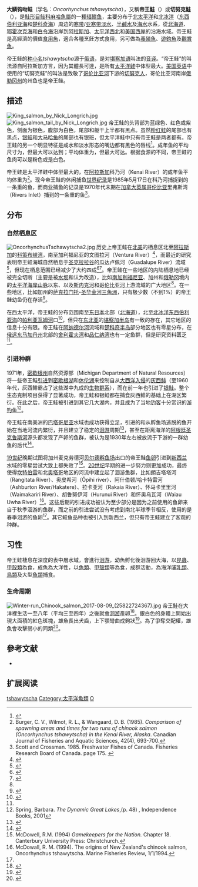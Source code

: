 {{Speciesbox
| image = Chinook Salmon Adult Male.jpg
| image_width = 250px
| status = NE
| status_system = IUCN3.1
| genus = Oncorhynchus
| species = tshawytscha
| authority = [[Walbaum|Walbaum]], 1792
| synonyms = *''Salmo tshawytscha'', Walbaum, 1792
*''Oncorhynchus tschawytscha'', Walbaum, 1792
*''Oncorhynchus tshawytsha'', Walbaum, 1792
*''Salmo tschawytscha'', Walbaum, 1792
}}
'''大鳞钩吻鲑'''（学名：''Oncorhynchus tshawytscha''），又稱'''帝王鮭'''（{{lang-en|king salmon|link=yes}}）或'''切努克鮭'''（{{lang|en|Chinook salmon}}），是[[鲑形目|鲑形目]][[鲑科|鲑科]][[麻哈魚屬|麻哈魚屬]]的一[[種|種]][[辐鳍鱼|辐鳍鱼]]，主要分布于[[北太平洋|北太平洋]]和[[北冰洋|北冰洋]]（[[东西伯利亚海|东西伯利亚海]]和[[楚科奇海|楚科奇海]]）周边的[[寒带|寒带]]/[[亚寒带|亚寒带]][[淡水|淡水]]、[[半鹹水|半鹹水]]及[[海水|海水]]水系，從[[北海道|北海道]]、[[鄂霍次克海|鄂霍次克海]]和[[白令海|白令海]]沿岸到[[阿拉斯加|阿拉斯加]]、[[太平洋西北地区|太平洋西北]]和[[美国西岸|美国西岸]]的沿海水域。帝王鲑是高經濟的價值[[食用魚|食用魚]]，適合各種烹飪方式食用，另可做為[[養殖魚|養殖魚]]、[[遊釣魚|遊釣魚]]及[[觀賞魚|觀賞魚]]。

帝王鲑的[[种小名|种小名]]''tshawytscha''源于[[俄语|俄语]]{{lang|ru|чавыча|chavycha}}，是对[[堪察加语|堪察加语]]叫法的[[音译|音译]]。“帝王鲑”的叫法源自阿拉斯加方言，因为其體長可達{{convert|150|cm}}，是所有[[太平洋鲑|太平洋鲑]]中体型最大。[[美国英语|美国英语]]中使用的“切努克鲑”的叫法是致敬了[[哥伦比亚河|哥伦比亚河]]下游的[[切努克人|切努克人]]，哥伦比亚河南岸[[俄勒冈州|俄勒冈州]]的州鱼也是帝王鲑。

== 描述 ==
[[File:King_salmon_by_Nick_Longrich.jpg|thumb]]
[[File:King_salmon_tail_by_Nick_Longrich.jpg|thumb]]
帝王鲑的头背部为蓝绿色、红色或紫色，侧面为银色，腹部为白色，尾部和躯干上半都有黑点。虽然[[粉红鲑|粉红鲑]]的尾部也有黑点，[[银鲑|银鲑]]和[[大马哈鱼|大马哈鱼]]的尾部也有银班，但太平洋鲑中只有帝王鲑是两者都有。帝王鲑的另一个明显特征是咸水和淡水形态的嘴边都有黑色的唇线<ref>{{cite web |url=http://wdfw.wa.gov/publications/01500/2013-2014_marine_saltwater.pdf |title=Marine saltwater data |date=2014 |website=wdfw.wa.gov |access-date=2014-12-04 |archive-url=https://web.archive.org/web/20170225125819/http://wdfw.wa.gov/publications/01500/2013-2014_marine_saltwater.pdf |archive-date=2017-02-25 |url-status=dead }}</ref>。成年鱼的平均尺寸为{{convert|24|-|36|in|cm|order=flip|lk=on}}，但最大可以达到{{convert|58|in|cm|order=flip}}；平均体重为{{convert|10|-|50|lb|kg|order=flip|lk=on}}，但最大可达{{convert|130|lb|kg|order=flip}}。根据食源的不同，帝王鲑的鱼肉可以是粉色或是白色。

帝王鲑是太平洋鲑中体型最大的，在[[阿拉斯加|阿拉斯加]]科乃河（Kenai River）的成年鱼平均体重为{{convert|16.8|kg}}<ref>Burger, C. V., Wilmot, R. L., & Wangaard, D. B. (1985). ''Comparison of spawning areas and times for two runs of chinook salmon (Oncorhynchus tshawytscha) in the Kenai River, Alaska''. Canadian Journal of Fisheries and Aquatic Sciences, 42(4), 693-700.</ref>。现今帝王鲑的休闲捕鱼[[世界纪录|世界纪录]]是1985年5月17日在科乃河捕捉到的一条重{{convert|97.25|lb|kg}}的鱼，而商业捕鱼的记录是1970年代末期在[[加拿大|加拿大]][[英属哥伦比亚|英属哥伦比亚]]里弗斯湾（Rivers Inlet）捕到的一条重{{convert|126|lb|kg}}的鱼<ref>Scott and Crossman. 1985. Freshwater Fishes of Canada. Fisheries Research Board of Canada. page 175. {{ISBN|0-660-10239-0}}</ref>。

==分布==
=== 自然栖息区 ===
[[File:OncorhynchusTschawytscha2.jpg|thumb]]
历史上帝王鲑在[[北美|北美]]的栖息区北至[[阿拉斯加|阿拉斯加]]的[[科策布_(阿拉斯加州)|科策布]][[峡湾|峡湾]]，南至加利福尼亚的文图拉河（Ventura River）<ref name=Behnke2010>{{cite book |author=Robert Behnke |title=Trout and Salmon of North America |url=https://books.google.com/books?id=3WlHElmgQVgC|date=6 July 2010 |publisher=Simon and Schuster |isbn=978-1-4516-0355-2 |access-date=2017-01-14 }}</ref>，而最近的研究表明帝王鲑海城自然栖息于[[圣克拉拉谷|圣克拉拉谷]]的瓜达卢佩河（Guadalupe River）流域<ref>{{cite web |last1=Simons |first1=Eric |title=Did Salmon Always Live in San José? |url=https://baynature.org/2020/06/24/did-salmon-always-live-in-san-jose/ |website=Bay Nature Magazine |date=24 June 2020 |access-date=30 December 2020 |archive-date=2022-02-07 |archive-url=https://web.archive.org/web/20220207064003/https://baynature.org/2020/06/24/did-salmon-always-live-in-san-jose/ |dead-url=no }}</ref>，但现在栖息范围已经减少了大约四成<ref name="pcouncil_salmon_background">{{cite web | url = http://www.pcouncil.org/salmon/background/ | publisher = Pacific Fishery Management Council | access-date = 2010-03-05 | title = Salmon: Background | archive-date = 2019-07-22 | archive-url = https://web.archive.org/web/20190722203552/https://www.pcouncil.org/salmon/background/ | dead-url = no }}</ref><ref name="cameron_seattle_times">{{Cite news | last = Cameron | first = Mindy | title = Salmon Return; A Public Conversation About the Future of a Northwest Icon | newspaper = The Seattle Times | location = Seattle, Washington | date = 2002-08-18 }}</ref>。帝王鲑在一些地区的内陆栖息地已经被完全切断（主要是被[[水坝|水坝]]和认为改造），比如[[南加利福尼亚|南加利福尼亚]]、加州和[[俄勒冈|俄勒冈]]境内的[[太平洋海岸山脉|太平洋海岸山脉]]以东、以及[[斯内克河|斯内克河]]和[[哥伦比亚河|哥伦比亚河]]上游流域的广大地区<ref name="AugerotFoley2005"/>。在一些地区，比如加州的[[萨克拉门托河|萨克拉门托]]-[[圣华金河|圣华金河]][[三角洲|三角洲]]，只有极少数（不到1%）的帝王鲑幼鱼仍在存活<ref>{{cite journal|last1=Demetras|first1=Nicholas|title=Development of underwater recorders to quantify predation of juvenile Chinook salmon (''Oncorhynchus tshawytscha'') in a river environment|journal=Fishery Bulletin|date=February 3, 2016|volume=114|issue=2|pages=179–185|url=http://fishbull.noaa.gov/1142/demetras.pdf|access-date=8 May 2016|doi=10.7755/fb.114.2.5|doi-access=free|archive-date=2017-10-23|archive-url=https://web.archive.org/web/20171023034445/http://fishbull.noaa.gov/1142/demetras.pdf|dead-url=no}}</ref>。

在西太平洋，帝王鲑的分布范围南至[[东日本|东日本]]北部（[[北海道|北海道]]），北至[[北冰洋|北冰洋]][[东西伯利亚海|东西伯利亚海]]的[[帕利亚瓦姆河|帕利亚瓦姆河]]口<ref name="AugerotFoley2005">{{cite book|last1=Augerot|first1=Xanthippe|last2=Foley|first2=Dana Nadel|title=Atlas of Pacific salmon: the first map-based status assessment of salmon in the North Pacific|year=2005|publisher=University of California Press|isbn=978-0-520-24504-4|pages=80–83}}</ref>，但只在[[东北亚|东北亚]]的[[堪察加半岛|堪察加半岛]]有一致的存在，其它地区的信息十分有限。帝王鲑在[[阿纳德尔河|阿纳德尔河]]流域和[[楚科奇半岛|楚科奇半岛]]部分地区也有零星分布，在[[俄罗斯远东地区|俄远东]][[马加丹州|马加丹州]]北部的[[舍利霍夫湾|舍利霍夫湾]]和[[品仁纳湾|品仁纳湾]]也有一定鱼群，但是研究资料匮乏<ref name="AugerotFoley2005"/>。

=== 引进种群 ===
1971年，[[密歇根州|密歇根州]]自然资源部（Michigan Department of Natural Resources）将一些帝王鲑[[引入种|引进]]到[[密歇根湖|密歇根湖]]和[[休伦湖|休伦湖]]来控制自从[[大西洋|大西洋]][[入侵物种|入侵]]的[[灰西鲱|灰西鲱]]（至1960年代，灰西鲱霸占了这些湖中九成的[[生物群系|生物群系]]），而在前一年也引进了[[银鲑|银鲑]]。整个生态克制项目获得了显著成功，帝王鲑和银鲑都在捕食灰西鲱的基础上在湖区繁衍。在此之后，帝王鲑被引进到其它几大湖内，并且成为了当地[[钓鱼|钓客]]十分赏识的[[游钓鱼|游钓鱼]]<ref>Spring, Barbara. ''The Dynamic Great Lakes'',(p. 48) {{ISBN|1-58851-731-4}}, Independence Books, 2001</ref>。

帝王鲑在南美洲的[[巴塔哥尼亚|巴塔哥尼亚]]水域也成功获得立足，引进的和从孵鱼场逃脱的鱼开始在当地河流内繁衍，并且建立了稳定的[[洄游|洄游]]周期<ref name="nih">{{cite journal|publisher=Grupo de Estudios de Salmónidos Anádromos (GESA), Centro Nacional Patagónico (CENPAT-CONICET) |title=The invasion of Patagonia by Chinook salmon (Oncorhynchus tshawytscha): inferences from mitochondrial DNA patterns. |pmid=23188114|date=28 Nov 2012|doi=10.1007/s10709-012-9692-3|volume=140|journal=Genetica|pages=439–53 | last1 = Riva Rossi | first1 = CM | last2 = Pascual | first2 = MA | last3 = Aedo Marchant | first3 = E | last4 = Basso | first4 = N | last5 = Ciancio | first5 = JE | last6 = Mezga | first6 = B | last7 = Fernández | first7 = DA | last8 = Ernst-Elizalde | first8 = B|issue=10–12 |s2cid=2126758 }}</ref>，甚至在距离海洋{{convert|1000|km}}的[[阿根廷|阿根廷]][[圣克鲁斯河_(阿根廷)|圣克鲁斯河]]源头都发现了产卵的鱼群，被认为是1930年左右被放流于下游的一群幼鱼的后代<ref name="Williams2006">{{cite book|last=Williams|first=Richard Nicholas|title=Return to the river: restoring salmon to the Columbia River|url=https://books.google.com/books?id=7sYDrB4qH0QC&pg=PA187|access-date=19 October 2011|year=2006|publisher=Academic Press|isbn=978-0-12-088414-8|page=187|archive-date=2022-02-07|archive-url=https://web.archive.org/web/20220207063952/https://books.google.com/books?id=7sYDrB4qH0QC&pg=PA187|dead-url=no}}</ref>。

[[19世纪|19世纪]]晚期试图将加州麦克劳德河[[国家鱼类保育系统|贝尔德孵鱼场]]出口的帝王鲑[[鱼卵|鱼卵]]引进到[[新西兰|新西兰]]水域的零星尝试大致上都失败了<ref name = "Gamekeepers_for_the_nation">McDowell, R.M. (1994) ''Gamekeepers for the Nation.'' Chapter 18. Canterbury University Press: Christchurch.</ref>。[[20世纪|20世纪]]早期的进一步努力则更加成功，最终使得[[坎特伯雷大区|坎特伯雷]]和北[[奥塔哥大区|奥塔哥]]地区的河流中建立起了洄游鱼群，比如朗吉塔塔河（Rangitata River）、奥皮希河（Ōpihi river）、阿什伯顿/哈卡特雷河（Ashburton River/Hakatere）、拉卡亚河（Rakaia River）、怀马卡里里河（Waimakariri River）、胡鲁努伊河（Hurunui River）和怀奥乌瓦河（Waiau Uwha River）<ref>McDowall, R. M. (1994). The origins of New Zealand's chinook salmon, Oncorhynchus tshawytscha. Marine Fisheries Review, 1/1/1994.</ref>。这些后期的引进成功被认为至少部分是因为之前使用的鱼卵来自于秋季洄游的鱼群，而之前的引进尝试没有考虑到南北半球季节相反，使用的是春季洄游的鱼卵<ref name="Gamekeepers_for_the_nation"/>。其它鲑鱼品种也被引入到新西兰，但只有帝王鲑建立了客观的种群。

==习性==
帝王鲑棲息在深度{{convert|0|-|375|m}}的表中層水域，會進行[[洄游|洄游]]，幼魚孵化後洄游回大海，以[[昆蟲|昆蟲]]、[[甲殼類|甲殼類]]為食，成魚為大洋性，以[[魚類|魚類]]、[[甲殼類|甲殼類]]等為食，成群活動，為海洋[[哺乳類|哺乳類]]、[[鳥類|鳥類]]及大型[[魚類|魚類]]捕食。

===生命周期===
{{see also|鮭魚洄游}}
[[File:Winter-run_Chinook_salmon_2017-08-09_(25822724367).jpg|thumb]]
帝王鮭在大洋裡生活一至八年（平均三至四年）之後就會[[鮭魚洄游|洄游]]產卵<ref name="Chinook_Salmon_Facts">{{cite web
|url=http://www.psmfc.org/habitat/edu_chinook_facts.html
|accessdate=2010-03-05
|title=CHINOOK SALMON FACTSBlue Face Baby
|date=2010-03-05
|quote=1996-12-16
|publisher=Pacific States Marine Fisheries Commission
|archive-date=2016-04-13
|archive-url=https://web.archive.org/web/20160413125802/http://www.psmfc.org/habitat/edu_chinook_facts.html
|dead-url=no
}}</ref>。銀白色的身體上開始出現大面積的紅色斑塊，雄魚長出犬齒，上下顎彎曲成鉤狀<ref name="West-Eberhard">{{cite book|author=West-Eberhard, M.J.|year=2003|title=Developmental Plasticity and Evolution|publisher=Oxford University Press}}</ref>。為了爭奪交配權，雄魚會攻擊弱小的同類<ref>{{cite book|last1=Baxter|first1=Randall|title=Chinook Salmon Spawning Behavior : Evidence for Size-dependent Male Spawning  Success and Female Mate Choice|date=May 1991|publisher=Humboldt State University|pages=iii|url=http://humboldt-dspace.calstate.edu/bitstream/handle/2148/676/Baxter%201991%20ChinookSpawingBehav.pdf?sequence=5|accessdate=May 8, 2016|archive-date=2022-01-19|archive-url=https://web.archive.org/web/20220119180353/https://humboldt-dspace.calstate.edu/bitstream/handle/2148/676/Baxter%201991%20ChinookSpawingBehav.pdf?sequence=5|dead-url=no}}</ref>。

==參考文献==
{{reflist}}
*{{FishBase_species|genus=Oncorhynchus|species=tshawytscha |year=2015|month=10}}

== 扩展阅读 ==
{{refbegin}}
{{wikispecies-inline|Oncorhynchus tshawytscha}}
{{refend}}

{{salmon|state=expanded}}
{{Taxonbar|from=Q833503}}

[[Category:麻哈魚屬|tshawytscha]]
[[Category:太平洋魚類|Category:太平洋魚類]]
[[Category:1792年描述的鱼类|O]]